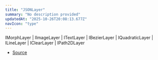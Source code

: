 ```yaml
---
title: "JSONLayer"
summary: "No description provided"
updatedAt: "2025-10-26T20:08:13.677Z"
navIcon: "type"
---
```



IMorphLayer \| IImageLayer \| ITextLayer \| IBezierLayer \| IQuadraticLayer \| ILineLayer \| IClearLayer \| IPath2DLayer

- [Source](https://github.com/NMMTY/LazyCanvas/blob/ba3e53b2fefc78794f94d50b21443818f2774649/packages/lazycanvas/src/types/types.d.ts#L42)